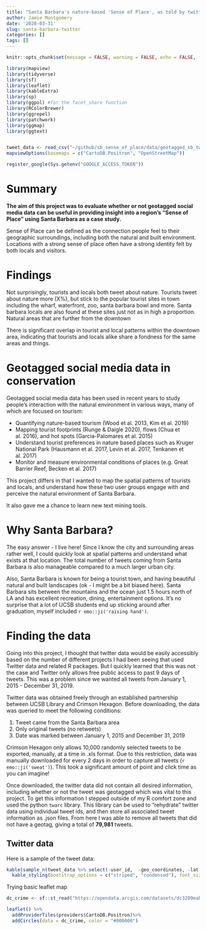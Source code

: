 ```yaml
---
title: "Santa Barbara's nature-based 'Sense of Place', as told by twitter"
author: Jamie Montgomery
date: '2020-03-31'
slug: santa-barbara-twitter
categories: []
tags: []
---
```


```r
knitr::opts_chunk$set(message = FALSE, warning = FALSE, echo = FALSE, fig.align = "center")

library(mapview)
library(tidyverse)
library(sf)
library(leaflet)
library(kableExtra)
library(sp)
library(ggpol) #for the facet_share function
library(RColorBrewer)
library(ggrepel)
library(patchwork)
library(ggmap)
library(ggtext)


tweet_data <- read_csv("~/github/sb_sense_of_place/data/geotagged_sb_tweets_post_apr_2015.csv")
mapviewOptions(basemaps = c("CartoDB.Positron", "OpenStreetMap"))

register_google(Sys.getenv("GOOGLE_ACCESS_TOKEN"))
```

# Summary

**The aim of this project was to evaluate whether or not geotagged social media data can be useful in providing insight into a region's "Sense of Place" using Santa Barbara as a case study.** 

Sense of Place can be defined as the connection people feel to their geographic surroundings, including both the natural and built environment. Locations with a strong sense of place often have a strong identity felt by both locals and visitors. 

# Findings

Not surprisingly, tourists and locals both tweet about nature. Tourists tweet about nature more (X%), but stick to the popular tourist sites in town including the wharf, waterfront, zoo, santa barbara bowl and more. Santa barbara locals are also found at these sites just not as in high a proportion. Natural areas that are further from the downtown

There is significant overlap in tourist and local patterns within the downtown area, indicating that tourists and locals alike share a fondness for the same areas and things. 

# Geotagged social media data in conservation

Geotagged social media data has been used in recent years to study people's interaction with the natural environment in various ways, many of which are focused on tourism:  

- Quantifying nature-based tourism (Wood et al. 2013, Kim et al. 2019)  
- Mapping tourist footprints (Runge & Daigle 2020), flows (Chua et al. 2016), and hot spots (Garcia-Palomares et al. 2015)  
- Understand tourist preferences in nature based places such as Kruger National Park (Hausmann et al. 2017, Levin et al. 2017, Tenkanen  et al. 2017)  
- Monitor and measure environmental conditions of places (e.g. Great Barrier Reef, Becken et al. 2017)  

This project differs in that I wanted to map the spatial patterns of tourists and locals, and understand how these two user groups engage with and perceive the natural environment of Santa Barbara. 

It also gave me a chance to learn new text mining tools.

# Why Santa Barbara?

The easy answer - I live here! Since I know the city and surrounding areas rather well, I could quickly look at spatial patterns and understand what exists at that location. The total number of tweets coming from Santa Barbara is also manageable compared to a much larger urban city.

Also, Santa Barbara is known for being a tourist town, and having beautiful natural and built landscapes (ok - I might be a bit biased here). Santa Barbara sits between the mountains and the ocean just 1.5 hours north of LA and has excellent recreation, dining, entertainment options. It's no surprise that a lot of UCSB students end up sticking around after graduation, myself included `r emo::ji('raising hand')`.

# Finding the data

Going into this project, I thought that twitter data would be easily accessibly based on the number of different projects I had been seeing that used Twitter data and related R packages. But I quickly learned that this was not the case and Twitter only allows free public access to past 9 days of tweets. This was a problem since we wanted all tweets from January 1, 2015 - December 31, 2019.

Twitter data was obtained freely through an established partnership between UCSB Library and Crimson Hexagon. Before downloading, the data was queried to meet the following conditions:

1. Tweet came from the Santa Barbara area
2. Only original tweets (no retweets)
3. Date was marked between January 1, 2015 and December 31, 2019

Crimson Hexagon only allows 10,000 randomly selected tweets to be exported, manually, at a time in .xls format. Due to this restriction, data was manually downloaded for every 2 days in order to capture all tweets (`r emo::ji('sweat')`). This took a significant amount of point and click time as you can imagine!

Once downloaded, the twitter data did not contain all desired information, including whether or not the tweet was geotagged which was vital to this project. To get this information I stepped outside of my R comfort zone and used the python `twarc` library. This library can  be used to "rehydrate" twitter data using individual tweet ids, and  then store all associated tweet information as .json files. From here I was able to remove all tweets that did not have a geotag, giving a total of **79,981** tweets.


## Twitter data

Here is a sample of the tweet data:

```r
kable(sample_n(tweet_data %>% select(-user_id,  -geo_coordinates, -lat, -lon), 7)) %>%
  kable_styling(bootstrap_options = c("striped", "condensed"), font_size = 11, fixed_thead = T)
```

Trying basic leaflet map

```r
dc_crime <- sf::st_read("https://opendata.arcgis.com/datasets/dc3289eab3d2400ea49c154863312434_8.geojson", quiet = TRUE)

leaflet() %>% 
  addProviderTiles(providers$CartoDB.Positron)%>% 
  addCircles(data = dc_crime, color = "#800000")
```
